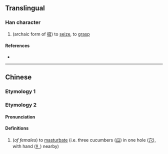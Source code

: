 {{character info/new}}
==Translingual==

===Han character===
{{Han char|rn=64|rad=手|as=20|sn=23|four=|canj=QJCO,XQJCO|ids=⿰扌⿳穴瓜㼌}}

# (archaic form of [[搲]]) to [[seize]], to [[grasp]]

====References====
* {{Han ref|kx=0464.260|dkj=13039|dj=0813.220|hdz=31992.020|uh=6528|ud=25896}}

----

==Chinese==

===Etymology 1===
{{zh-see|搲|v}}

===Etymology 2===
{{zh-forms}}

{{rfe|zh}}

====Pronunciation====
{{zh-pron
|m=wā
|cat=v
}}

====Definitions====
{{zh-hanzi}}

# {{lb|zh|slang}} (''of females'') to [[masturbate]] (i.e. three cucumbers ([[瓜]]) in one hole ([[穴]]), with hand ([[扌]]) nearby)